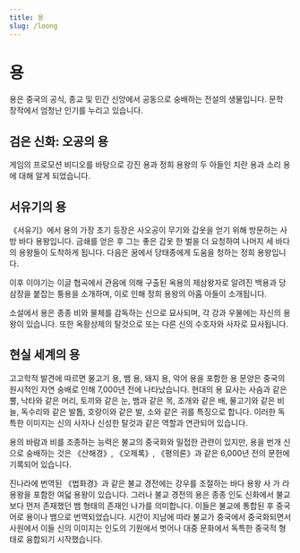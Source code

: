 ```yaml
---
title: 용
slug: /loong
---
```


# 용

용은 중국의 공식, 종교 및 민간 신앙에서 공동으로 숭배하는 전설의 생물입니다. 문학 창작에서 엄청난 인기를 누리고 있습니다.

## 검은 신화: 오공의 용

게임의 프로모션 비디오를 바탕으로 강진 용과 정희 용왕의 두 아들인 치란 용과 소리 용에 대해 알게 되었습니다.

## 서유기의 용

《서유기》에서 용의 가장 초기 등장은 사오공이 무기와 갑옷을 얻기 위해 방문하는 사방 바다 용왕입니다. 금쇄를 얻은 후 그는 좋은 갑옷 한 벌을 더 요청하여 나머지 세 바다의 용왕들이 도착하게 됩니다. 다음은 꿈에서 당태종에게 도움을 청하는 정희 용왕입니다.

이후 이야기는 이글 협곡에서 관음에 의해 구출된 옥용의 제삼왕자로 알려진 백용과 당삼장을 붙잡는 퉁용을 소개하며, 이로 인해 정희 용왕의 아홉 아들이 소개됩니다.

소설에서 용은 종종 비와 물체를 감독하는 신으로 묘사되며, 각 강과 우물에는 자신의 용왕이 있습니다. 또한 옥황상제의 탈것으로 또는 다른 신의 수호자와 사자로 묘사됩니다.

## 현실 세계의 용

고고학적 발견에 따르면 물고기 용, 뱀 용, 돼지 용, 악어 용을 포함한 용 문양은 중국의 원시적인 자연 숭배로 인해 7,000년 전에 나타났습니다. 현대의 용 묘사는 사슴과 같은 뿔, 낙타와 같은 머리, 토끼와 같은 눈, 뱀과 같은 목, 조개와 같은 배, 물고기와 같은 비늘, 독수리와 같은 발톱, 호랑이와 같은 발, 소와 같은 귀를 특징으로 합니다. 이러한 독특한 이미지는 신의 사자나 신성한 탈것과 같은 역할과 연관되어 있습니다.

용의 바람과 비를 조종하는 능력은 불교의 중국화와 밀접한 관련이 있지만, 용을 번개 신으로 숭배하는 것은 《산해경》, 《오제록》, 《평의론》과 같은 6,000년 전의 문헌에 기록되어 있습니다.

진나라에 번역된 《법화경》과 같은 불교 경전에는 강우를 조절하는 바다 용왕 사 가 라 용왕을 포함한 여덟 용왕이 있습니다. 그러나 불교 경전의 용은 종종 인도 신화에서 불교보다 먼저 존재했던 뱀 형태의 존재인 나가를 의미합니다. 이들은 불교에 통합된 후 중국어로 용이나 뱀으로 번역되었습니다. 시간이 지남에 따라 불교가 중국에서 중국화되면서 사원에서 이들 신의 이미지는 인도의 기원에서 벗어나 대중 문화에서 독특한 중국적 형태로 융합되기 시작했습니다.